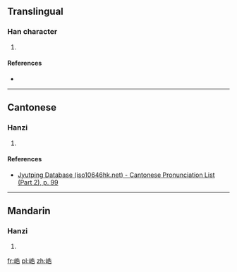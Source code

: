 ==Translingual==

===Han character===
{{Han char|rn=46|rad=山|as=07|sn=10|four=|canj=山竹土口 (UHGR)|ids=⿰[[山]][[告]]}}

# {{defn|Han|sort=山07}}

====References====
* {{Han ref|kx=0312.140|dkj=08118|dj=0612.190|hdz=10774.130|uh=5CFC|ud=23804}}

----

==Cantonese==

===Hanzi===
{{yue-hanzi|jyut=[[kuk1]]|y=kuk1}}

# {{defn|lang=yue|sort=山07}}

====References====
* [http://www.iso10646hk.net/jp/document/download.jsp Jyutping Database (iso10646hk.net) - Cantonese Pronunciation List (Part 2), p. 99]

----

==Mandarin==

===Hanzi===
{{cmn-hanzi|pin=[[hào]] ([[hao4]])|wg=hao<sup>4</sup>}}

# {{defn|lang=cmn|sort=山07}}

[[fr:峼]]
[[pl:峼]]
[[zh:峼]]